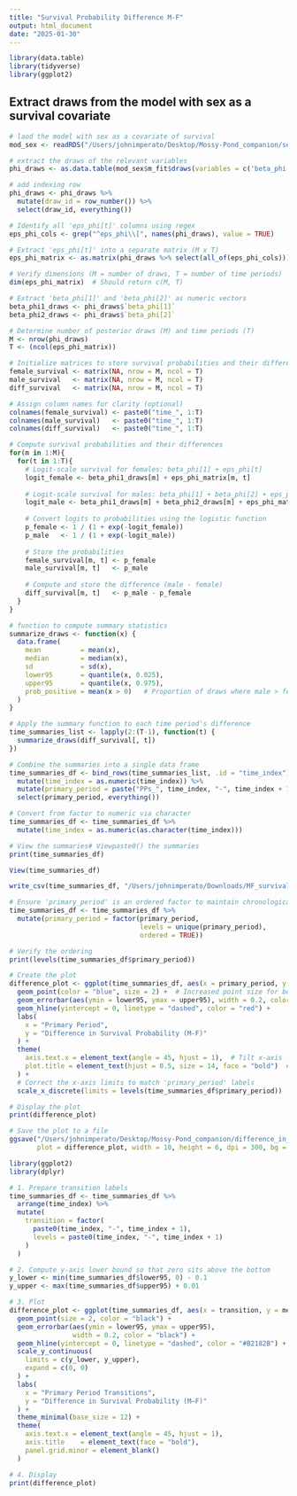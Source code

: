 ```yaml
---
title: "Survival Probability Difference M-F"
output: html_document
date: "2025-01-30"
---
```


```r

library(data.table)
library(tidyverse)
library(ggplot2)

```

## Extract draws from the model with sex as a survival covariate

```r

# laod the model with sex as a covariate of survival
mod_sex <- readRDS("/Users/johnimperato/Desktop/Mossy-Pond_companion/sex_survival_covariate_model_4.rds")

# extract the draws of the relevant variables
phi_draws <- as.data.table(mod_sex$m_fit$draws(variables = c('beta_phi', 'eps_phi'), format = 'draws_df'))

# add indexing row
phi_draws <- phi_draws %>%
  mutate(draw_id = row_number()) %>%
  select(draw_id, everything()) 

```

```r

# Identify all 'eps_phi[t]' columns using regex
eps_phi_cols <- grep("^eps_phi\\[", names(phi_draws), value = TRUE)

# Extract 'eps_phi[t]' into a separate matrix (M x T)
eps_phi_matrix <- as.matrix(phi_draws %>% select(all_of(eps_phi_cols)))

# Verify dimensions (M = number of draws, T = number of time periods)
dim(eps_phi_matrix)  # Should return c(M, T)

# Extract 'beta_phi[1]' and 'beta_phi[2]' as numeric vectors
beta_phi1_draws <- phi_draws$`beta_phi[1]`
beta_phi2_draws <- phi_draws$`beta_phi[2]`

```

```r

# Determine number of posterior draws (M) and time periods (T)
M <- nrow(phi_draws)
T <- (ncol(eps_phi_matrix))

# Initialize matrices to store survival probabilities and their differences
female_survival <- matrix(NA, nrow = M, ncol = T)
male_survival   <- matrix(NA, nrow = M, ncol = T)
diff_survival   <- matrix(NA, nrow = M, ncol = T)

# Assign column names for clarity (optional)
colnames(female_survival) <- paste0("time_", 1:T)
colnames(male_survival)   <- paste0("time_", 1:T)
colnames(diff_survival)   <- paste0("time_", 1:T)

# Compute survival probabilities and their differences
for(m in 1:M){
  for(t in 1:T){
    # Logit-scale survival for females: beta_phi[1] + eps_phi[t]
    logit_female <- beta_phi1_draws[m] + eps_phi_matrix[m, t]
    
    # Logit-scale survival for males: beta_phi[1] + beta_phi[2] + eps_phi[t]
    logit_male <- beta_phi1_draws[m] + beta_phi2_draws[m] + eps_phi_matrix[m, t]
    
    # Convert logits to probabilities using the logistic function
    p_female <- 1 / (1 + exp(-logit_female))
    p_male   <- 1 / (1 + exp(-logit_male))
    
    # Store the probabilities
    female_survival[m, t] <- p_female
    male_survival[m, t]   <- p_male
    
    # Compute and store the difference (male - female)
    diff_survival[m, t]   <- p_male - p_female
  }
}

```

```r

# function to compute summary statistics
summarize_draws <- function(x) {
  data.frame(
    mean          = mean(x),
    median        = median(x),
    sd            = sd(x),
    lower95       = quantile(x, 0.025),
    upper95       = quantile(x, 0.975),
    prob_positive = mean(x > 0)   # Proportion of draws where male > female
  )
}

# Apply the summary function to each time period's difference
time_summaries_list <- lapply(2:(T-1), function(t) {
  summarize_draws(diff_survival[, t])
})

# Combine the summaries into a single data frame
time_summaries_df <- bind_rows(time_summaries_list, .id = "time_index") %>%
  mutate(time_index = as.numeric(time_index)) %>%
  mutate(primary_period = paste("PPs_", time_index, "-", time_index + 1)) %>%
  select(primary_period, everything())

# Convert from factor to numeric via character
time_summaries_df <- time_summaries_df %>%
  mutate(time_index = as.numeric(as.character(time_index)))

# View the summaries# Viewpaste0() the summaries
print(time_summaries_df)

View(time_summaries_df)

write_csv(time_summaries_df, "/Users/johnimperato/Downloads/MF_survival.csv")

```

```r

# Ensure 'primary_period' is an ordered factor to maintain chronological order in the plot
time_summaries_df <- time_summaries_df %>%
  mutate(primary_period = factor(primary_period, 
                                 levels = unique(primary_period), 
                                 ordered = TRUE))

# Verify the ordering
print(levels(time_summaries_df$primary_period))

# Create the plot
difference_plot <- ggplot(time_summaries_df, aes(x = primary_period, y = mean)) +
  geom_point(color = "blue", size = 2) +  # Increased point size for better visibility
  geom_errorbar(aes(ymin = lower95, ymax = upper95), width = 0.2, color = "blue") +
  geom_hline(yintercept = 0, linetype = "dashed", color = "red") +
  labs(
    x = "Primary Period",
    y = "Difference in Survival Probability (M-F)"
  ) +
  theme(
    axis.text.x = element_text(angle = 45, hjust = 1),  # Tilt x-axis labels for readability
    plot.title = element_text(hjust = 0.5, size = 14, face = "bold")  # Center and style the title
  ) +
  # Correct the x-axis limits to match 'primary_period' labels
  scale_x_discrete(limits = levels(time_summaries_df$primary_period))

# Display the plot
print(difference_plot)

# Save the plot to a file
ggsave("/Users/johnimperato/Desktop/Mossy-Pond_companion/difference_in_survival_probabilities_ratio_fill.png", 
       plot = difference_plot, width = 10, height = 6, dpi = 300, bg = "white")
```


```r

library(ggplot2)
library(dplyr)

# 1. Prepare transition labels
time_summaries_df <- time_summaries_df %>%
  arrange(time_index) %>%
  mutate(
    transition = factor(
      paste0(time_index, "-", time_index + 1),
      levels = paste0(time_index, "-", time_index + 1)
    )
  )

# 2. Compute y-axis lower bound so that zero sits above the bottom 
y_lower <- min(time_summaries_df$lower95, 0) - 0.1
y_upper <- max(time_summaries_df$upper95) + 0.01

# 3. Plot
difference_plot <- ggplot(time_summaries_df, aes(x = transition, y = mean)) +
  geom_point(size = 2, color = "black") +
  geom_errorbar(aes(ymin = lower95, ymax = upper95),
                width = 0.2, color = "black") +
  geom_hline(yintercept = 0, linetype = "dashed", color = "#B2182B") +
  scale_y_continuous(
    limits = c(y_lower, y_upper),
    expand = c(0, 0)
  ) +
  labs(
    x = "Primary Period Transitions",
    y = "Difference in Survival Probability (M–F)"
  ) +
  theme_minimal(base_size = 12) +
  theme(
    axis.text.x = element_text(angle = 45, hjust = 1),
    axis.title    = element_text(face = "bold"),
    panel.grid.minor = element_blank()
  )

# 4. Display
print(difference_plot)

```